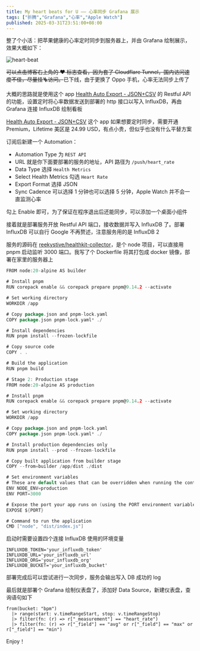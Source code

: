 ```yaml
---
title: My heart beats for U —— 心率同步 Grafana 展示
tags: ["折腾","Grafana","心率","Apple Watch"]
published: 2025-03-31T23:51:00+08:00
---
```


整了个小活：把苹果健康的心率定时同步到服务器上，并由 Grafana 绘制展示，效果大概如下：

<Image src="https://blog-img.shinya.click/2025/e01807e95f9c8ea4384d2c4d8f4fe3cb.png" inferSize alt="heart-beat"/>

<del>可以点击博客右上角的 ♥️ 标志查看，因为套了 Cloudflare Tunnel，国内访问速度不佳，尽量挂🪜访问。</del>已下线，由于更换了 Oppo 手机，心率无法同步上传了

大概的思路就是使用这个 app [Health Auto Export - JSON+CSV](https://apps.apple.com/us/app/health-auto-export-json-csv/id1115567069?l=zh-Hans-CN) 的 Restful API 的功能，设置定时将心率数据发送到部署的 http 接口以写入 InfluxDB，再由 Grafana 连接 InfluxDB 绘制看板

[Health Auto Export - JSON+CSV](https://apps.apple.com/us/app/health-auto-export-json-csv/id1115567069?l=zh-Hans-CN) 这个 app 如果想要定时同步，需要开通 Premium，Lifetime 美区是 24.99 USD，有点小贵，但似乎也没有什么平替方案

订阅后新建一个 Automation：

* Automation Type 为 `REST API`​
* URL 就是你下面要部署的服务的地址，API 路径为 `/push/heart_rate`​
* Data Type 选择 `Health Metrics`​
* Select Health Metrics 勾选 `Heart Rate`​
* Export Format 选择 JSON
* Sync Cadence 可以选择 1 分钟也可以选择 5 分钟，Apple Watch 并不会一直监测心率

勾上 Enable 即可，为了保证在程序退出后还能同步，可以添加一个桌面小组件

接着就是部署服务开放 Restful API 端口，接收数据并写入 InfluxDB 了。部署 InfluxDB 可以自行 Google 不再赘述，注意服务用的是 InfluxDB 2

服务的源码在 [reekystive/healthkit-collector](https://github.com/reekystive/healthkit-collector)，是个 node 项目，可以直接用 pnpm 启动监听 3000 端口。我写了个 Dockerfile 将其打包成 docker 镜像，部署在家里的服务器上

```go
FROM node:20-alpine AS builder

# Install pnpm
RUN corepack enable && corepack prepare pnpm@9.14.2 --activate

# Set working directory
WORKDIR /app

# Copy package.json and pnpm-lock.yaml
COPY package.json pnpm-lock.yaml* ./

# Install dependencies
RUN pnpm install --frozen-lockfile

# Copy source code
COPY . .

# Build the application
RUN pnpm build

# Stage 2: Production stage
FROM node:20-alpine AS production

# Install pnpm
RUN corepack enable && corepack prepare pnpm@9.14.2 --activate

# Set working directory
WORKDIR /app

# Copy package.json and pnpm-lock.yaml
COPY package.json pnpm-lock.yaml* ./

# Install production dependencies only
RUN pnpm install --prod --frozen-lockfile

# Copy built application from builder stage
COPY --from=builder /app/dist ./dist

# Set environment variables
# These are default values that can be overridden when running the container
ENV NODE_ENV=production
ENV PORT=3000

# Expose the port your app runs on (using the PORT environment variable)
EXPOSE ${PORT}

# Command to run the application
CMD ["node", "dist/index.js"]
```

启动时需要设置四个连接 InfluxDB 使用的环境变量

```
INFLUXDB_TOKEN='your_influxdb_token'
INFLUXDB_URL='your_influxdb_url'
INFLUXDB_ORG='your_influxdb_org'
INFLUXDB_BUCKET='your_influxdb_bucket'
```

部署完成后可以尝试进行一次同步，服务会输出写入 DB 成功的 log

最后就是部署个 Grafana 绘制仪表盘了，添加好 Data Source，新建仪表盘，查询语句如下

```
from(bucket: "bpm")
  |> range(start: v.timeRangeStart, stop: v.timeRangeStop)
  |> filter(fn: (r) => r["_measurement"] == "heart_rate")
  |> filter(fn: (r) => r["_field"] == "avg" or r["_field"] == "max" or r["_field"] == "min")
```

Enjoy！
